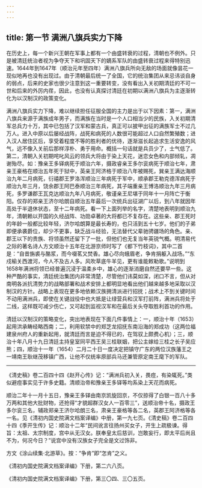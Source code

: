 ```yaml
---
---
---
```

title: 第一节 满洲八旗兵实力下降
---




在历史上，每一个新兴王朝在军事上都有一个由盛转衰的过程，清朝也不例外。只是被清廷统治者视为争夺天下和巩固天下的嫡系军队的由盛转衰过程来得特别迅速。1644年到1647年（顺治元年至四年）满洲八旗兵所向无敌的场面就像昙花一现似地再也没有出现过。由于清朝最后统一了全国，它的统治集团从来忌讳谈自身的弱点，后来的史家也很少注意到这一重要转变，没有看出入关初期清廷的不可一世和后来的外厉内荏，因此，也没有认真探讨清廷在初期以满洲八旗兵为主逐渐转化为以汉制汉的政策变化。

满洲八旗兵实力下降，难以继续担任征服全国的主力是出于以下因素：第一，满洲八旗兵来源于满族成年男子，而满族在当时是一个人口相当少的民族，入关初期清军总兵力十万，其中已包括了汉军和蒙古兵，真正可以披甲出征的满族军士不过几万人。进入中原以后屡经战阵，战死和病死的人数很可能超过人口自然繁殖数；进入汉人居住区后，享受着程度不等的胜利者的优待，逐渐滋长起追求生活安逸的风气，远不像入关前后那样淳朴、勇于用命。概括一句话就是兵员少了，士气低了。第二，清朝入关初期咤叱风云的领兵大将由于染上天花，迷恋女色和内部倾轧，凋谢殆尽。如：豫亲王多铎病死于顺治六年，摄政睿亲王多尔衮病死于顺治七年，肃亲王豪格在顺治五年死于狱中，英亲王阿济格于顺治八年被赐死，巽亲王满达海顺治九年二月病死，衍禧郡王罗洛浑顺治三年病死于军中，顺承郡王勒克德浑病死于顺治九年三月，饶余郡王阿巴泰顺治三年病死，其子端重亲王博洛顺治九年三月病死，多罗谦郡王瓦克达顺治九年八月病死，敬谨亲王尼堪于同年十一月阵亡于衡阳。仅存的郑亲王济尔哈朗自顺治五年最后一次统兵出征湖广以后，到八年就因年高处于半退休状态，至十二年病死。看一下上面列举的名字，清楚地表明到顺治九年，清朝赖以开国的久经战阵、功勋卓著的大将都已不复存在。这些亲、郡王死时的年龄一般都比较年轻，济尔哈朗算是最长寿的，也只活到五十七岁。他们的子弟即便承袭爵位，却少不更事，缺乏战斗经验，无法替代父辈驰骋疆场的角色。亲、郡王以下的贵族、将领虽然还留下了一批，但他们也无复当年英锐气概。明清易代之际的著名诗人方文顺治十五年在北游京师时写了《都下竹枝词》，其中二首是：“自昔旃裘与酪浆，而今啜茗又焚香。雄心尽向蛾眉老，争肯捐躯入战场。”“东戍榆关西渡河，今人不及古人多。风吹草底牛羊见，更有谁能敕勒歌。”说明到1658年满洲将领已经普遍沉浸于温柔乡中，雄心的逐渐消磨自然还要早一些。这种严酷的事实，清廷统治集团内非常清楚，尽管他们讳莫如深，闭口不言，但从对南明各派抗清势力的战略部署和战术安排上都明显地看出他们越来越多地采取以汉制汉的方针。战略上表现在更多地依赖汉族拥清派进行招抚；战术上不到关键时间不动用满洲兵，即使在关键战役中也大抵是让绿营兵和汉军打前阵，满洲兵将处于二线，这样既可减少伤亡，又可起到监视汉军和在最后关头夺取胜利首功的作用。

清廷以汉制汉的策略变化，突出地表现在下面几件事情上：一，顺治十年（1653）起用洪承畴经略西南；二，利用软禁中的郑芝龙招抚东南沿海的郑成功（这两位福建泉州府人的重新起用，就清廷而言是迫不得已的，在驾驭上颇费心机）；三，顺治十年八月十九日清廷主持皇室同平西王吴三桂联姻，把公主嫁给三桂之长子吴应熊；四，顺治十一年（1654）二月二十日一度决定把镇守广东的两位汉族藩王之一靖南王耿继茂移镇广西，让他不仅统率原部兵马还兼管原定南王麾下的军队。



* * *



《清史稿》卷二百四十四《赵开心传》记：“满洲兵初入关，畏痘，有染辄死。”类似避痘事实见于许多史籍。清顺治帝和豫亲王多铎等均系染上天花而病死。 ​​​​​​​​​



顺治二年十一月十五日，豫亲王多铎由南京凯旋回京，不仅掠得了白银一百八十多万两和其他大批财物，还抢得“才貌超群汉女人一百零三”，送顺治帝十名，摄政王多尔衮三名，辅政郑亲王济尔哈朗三名，肃亲王豪格等各二名，英郡王阿济格等各一名。见《清初内国史院满文档案译编》中册，第一九七页。《清史稿》卷二百四十四《季开生传》记：顺治十二年“民间讹言往扬州买女子，开生上疏极谏。得旨：太祖、太宗制度，宫中从无汉女。朕奉皇太后慈训，岂敢妄行，即太平后尚且不为，何况今日？”说宫中没有汉族女子完全是文过饰非。 ​​​​​​​​​



方文《涂山续集·北游草》。按：“争肯”即“怎肯”之义。 ​​​​​​​​​



《清初内国史院满文档案译编》下册，第二六八页。 ​​​​​​​​​



《清初内国史院满文档案译编》下册，第三〇四、三〇五页。 ​​​​​​​​​